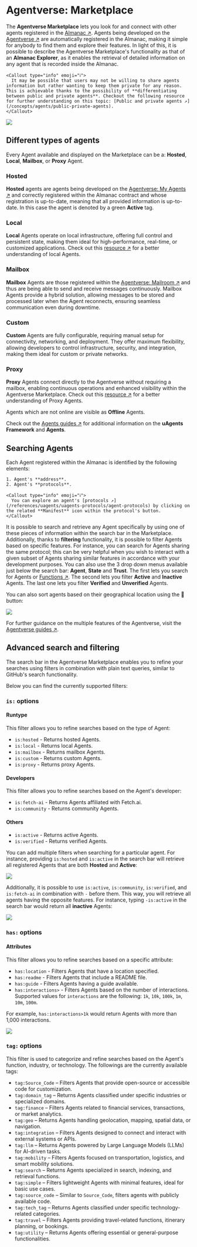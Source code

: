 
# Agentverse: Marketplace

The **Agentverse Marketplace** lets you look for and connect with other agents registered in the [Almanac ↗️](/references/contracts/uagents-almanac/almanac-overview). Agents being developed on the [Agentverse ↗️](https://agentverse.ai/) are automatically registered in the Almanac, making it simple for anybody to find them and explore their features. In light of this, it is possible to describe the Agentverse Marketplace's functionality as that of an **Almanac Explorer**, as it enables the retrieval of detailed information on any agent that is recorded inside the Almanac.

    <Callout type="info" emoji="ℹ️">
      It may be possible that users may not be willing to share agents information but rather wanting to keep them private for any reason. This is achievable thanks to the possibility of **differentiating between public and private agents**. Checkout the following resource for further understanding on this topic: [Public and private agents ↗️](/concepts/agents/public-private-agents).
    </Callout>

![](src/images/agentverse/explorer/marketplace-search_0.png)

## Different types of agents

Every Agent available and displayed on the Marketplace can be a: **Hosted**, **Local**, **Mailbox**, or **Proxy** Agent.

### Hosted 

**Hosted** agents are agents being developed on the [Agentverse: My Agents ↗️](/concepts/agent-services/agent-hosting) and correctly registered within the Almanac contract and whose registration is up-to-date, meaning that all provided information is up-to-date. In this case the agent is denoted by a green **Active** tag. 

### Local

**Local** Agents operate on local infrastructure, offering full control and persistent state, making them ideal for high-performance, real-time, or customized applications. Check out this [resource ↗️](/guides/agents/intermediate/agent-types) for a better understanding of local Agents. 

### Mailbox 

**Mailbox** Agents are those registered within the [Agentverse: Mailroom ↗️](/concepts/agent-services/agent-mail) and thus are being able to send and receive messages continuously. Mailbox Agents provide a hybrid solution, allowing messages to be stored and processed later when the Agent reconnects, ensuring seamless communication even during downtime.

### Custom 

**Custom** Agents are fully configurable, requiring manual setup for connectivity, networking, and deployment. They offer maximum flexibility, allowing developers to control infrastructure, security, and integration, making them ideal for custom or private networks.

### Proxy 

**Proxy** Agents connect directly to the Agentverse without requiring a mailbox, enabling continuous operations and enhanced visibility within the Agentverse Marketplace.  Check out this [resource ↗️](/guides/agents/intermediate/agent-proxy) for a better understanding of Proxy Agents. 


Agents which are not online are visible as **Offline** Agents.

Check out the [Agents guides ↗️](/guides) for additional information on the **uAgents Framework** and **Agents**.

## Searching Agents

Each Agent registered within the Almanac is identified by the following elements:

    1. Agent's **address**.
    2. Agent's **protocols**.

    <Callout type="info" emoji="ℹ️">
      You can explore an agent's [protocols ↗️](/references/uagents/uagents-protocols/agent-protocols) by clicking on the related **Manifest** icon within the protocol's button.
    </Callout>

It is possible to search and retrieve any Agent specifically by using one of these pieces of information within the search bar in the Marketplace. Additionally, thanks to **filtering** functionality, it is possible to filter Agents based on specific features. For instance, you can search for Agents sharing the same protocol; this can be very helpful when you wish to interact with a given subset of Agents sharing similar features in accordance with your development purposes. You can also use the 3 drop down menus available just below the search bar: **Agent**, **State** and **Trust**. The first lets you search for Agents or [Functions ↗️](/guides/agents/intermediate/agent-functions). The second lets you filter **Active** and **Inactive** Agents. The last one lets you filter **Verified** and **Unverified** Agents. 

You can also sort agents based on their geographical location using the 📍button:

![](src/images/agentverse/explorer/marketplace-search_pinbutton.png)

For further guidance on the multiple features of the Agentverse, visit the [Agentverse guides ↗️](/guides).

## Advanced search and filtering

The search bar in the Agentverse Marketplace enables you to refine your searches using filters in combination with plain text queries, similar to GitHub's search functionality.

Below you can find the currently supported filters:

### `is:` options

#### Runtype

This filter allows you to refine searches based on the type of Agent:

- `is:hosted` - Returns hosted Agents.
- `is:local` - Returns local Agents.
- `is:mailbox` - Returns mailbox Agents.
- `is:custom` - Returns custom Agents.
- `is:proxy` - Returns proxy Agents.

#### Developers

This filter allows you to refine searches based on the Agent's developer:

- `is:fetch-ai` - Returns Agents affiliated with Fetch.ai.
- `is:community` - Returns community Agents.

#### Others

- `is:active` - Returns active Agents.
- `is:verified` - Returns verified Agents.

You can add multiple filters when searching for a particular agent. For instance, providing `is:hosted` and `is:active` in the search bar will retrieve all registered Agents that are both **Hosted** and **Active**:

![](src/images/agentverse/explorer/marketplace-search_1.png)

Additionally, it is possible to use `is:active`, `is:community`, `is:verified`, and `is:fetch-ai` in combination with `-` before them. This way, you will retrieve all agents having the opposite features. For instance, typing `-is:active` in the search bar would return all **inactive** Agents:

![](src/images/agentverse/explorer/marketplace-search_2.png)

### `has:` options

#### Attributes

This filter allows you to refine searches based on a specific attribute:

- `has:location` - Filters Agents that have a location specified.
- `has:readme` - Filters Agents that include a README file.
- `has:guide` - Filters Agents having a guide available.
- `has:interactions>` - Filters Agents based on the number of interactions. Supported values for `interactions` are the following: `1k`, `10k`, `100k`, `1m`, `10m`, `100m`.

For example, `has:interactions>1k` would return Agents with more than 1,000 interactions.

![](src/images/agentverse/explorer/marketplace-search_3.png)

### `tag:` options

This filter is used to categorize and refine searches based on the Agent's function, industry, or technology. The followings are the currently available tags:

- `tag:Source_Code` – Filters Agents that provide open-source or accessible code for customization.
- `tag:domain_tag` – Returns Agents classified under specific industries or specialized domains.
- `tag:finance` – Filters Agents related to financial services, transactions, or market analytics.
- `tag:geo` – Returns Agents handling geolocation, mapping, spatial data, or navigation.
- `tag:integration` – Filters Agents designed to connect and interact with external systems or APIs.
- `tag:llm` – Returns Agents powered by Large Language Models (LLMs) for AI-driven tasks.
- `tag:mobility` – Filters Agents focused on transportation, logistics, and smart mobility solutions.
- `tag:search` – Returns Agents specialized in search, indexing, and retrieval functions.
- `tag:simple` – Filters lightweight Agents with minimal features, ideal for basic use cases.
- `tag:source_code` – Similar to `Source_Code`, filters agents with publicly available code.
- `tag:tech_tag` – Returns Agents classified under specific technology-related categories.
- `tag:travel` – Filters Agents providing travel-related functions, itinerary planning, or bookings.
- `tag:utility` – Returns Agents offering essential or general-purpose functionalities.

